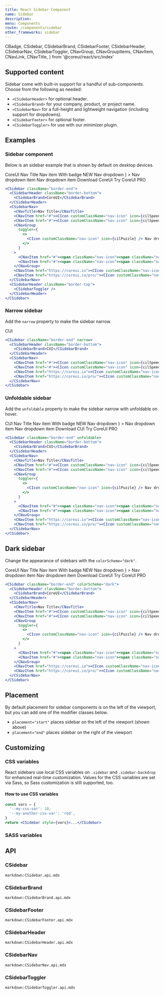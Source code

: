 ```yaml
---
title: React Sidebar Component
name: Sidebar
description:
menu: Components
route: /components/sidebar
other_frameworks: sidebar
---
```



  CBadge,
  CSidebar,
  CSidebarBrand,
  CSidebarFooter,
  CSidebarHeader,
  CSidebarNav,
  CSidebarToggler,
  CNavGroup,
  CNavGroupItems,
  CNavItem,
  CNavLink,
  CNavTitle,
} from '@coreui/react/src/index'

## Supported content

Sidebar come with built-in support for a handful of sub-components. Choose from the following as needed:

- `<CSidebarHeader>` for optional header.
- `<CSidebarBrand>` for your company, product, or project name.
- `<CSidebarNav>` for a full-height and lightweight navigation (including support for dropdowns).
- `<CSidebarFooter>` for optional footer.
- `<CSidebarToggler>` for use with our minimizer plugin.

## Examples

### Sidebar component

Below is an sidebar example that is shown by default on desktop devices.

<Example className="bg-body-secondary p-0 rounded-bottom-0 overflow-hidden">
  <CSidebar className="border-end">
    <CSidebarHeader className="border-bottom">
      <CSidebarBrand>CoreUI</CSidebarBrand>
    </CSidebarHeader>
    <CSidebarNav>
      <CNavTitle>Nav Title</CNavTitle>
      <CNavItem href="#"><CIcon customClassName="nav-icon" icon={cilSpeedometer} /> Nav item</CNavItem>
      <CNavItem href="#"><CIcon customClassName="nav-icon" icon={cilSpeedometer} /> With badge <CBadge color="primary ms-auto">NEW</CBadge></CNavItem>
      <CNavGroup
        toggler={
          <>
            <CIcon customClassName="nav-icon" icon={cilPuzzle} /> Nav dropdown
          </>
        }
      >
        <CNavItem href="#"><span className="nav-icon"><span className="nav-icon-bullet"></span></span> Nav dropdown item</CNavItem>
        <CNavItem href="#"><span className="nav-icon"><span className="nav-icon-bullet"></span></span> Nav dropdown item</CNavItem>
      </CNavGroup>
      <CNavItem href="https://coreui.io"><CIcon customClassName="nav-icon" icon={cilCloudDownload} /> Download CoreUI</CNavItem>
      <CNavItem href="https://coreui.io/pro/"><CIcon customClassName="nav-icon" icon={cilLayers} /> Try CoreUI PRO</CNavItem>
    </CSidebarNav>
    <CSidebarHeader className="border-top">
      <CSidebarToggler />
    </CSidebarHeader>
  </CSidebar>
</Example>

```jsx
<CSidebar className="border-end">
  <CSidebarHeader className="border-bottom">
    <CSidebarBrand>CoreUI</CSidebarBrand>
  </CSidebarHeader>
  <CSidebarNav>
    <CNavTitle>Nav Title</CNavTitle>
    <CNavItem href="#"><CIcon customClassName="nav-icon" icon={cilSpeedometer} /> Nav item</CNavItem>
    <CNavItem href="#"><CIcon customClassName="nav-icon" icon={cilSpeedometer} /> With badge <CBadge color="primary ms-auto">NEW</CBadge></CNavItem>
    <CNavGroup
      toggler={
        <>
          <CIcon customClassName="nav-icon" icon={cilPuzzle} /> Nav dropdown
        </>
      }
    >
      <CNavItem href="#"><span className="nav-icon"><span className="nav-icon-bullet"></span></span> Nav dropdown item</CNavItem>
      <CNavItem href="#"><span className="nav-icon"><span className="nav-icon-bullet"></span></span> Nav dropdown item</CNavItem>
    </CNavGroup>
    <CNavItem href="https://coreui.io"><CIcon customClassName="nav-icon" icon={cilCloudDownload} /> Download CoreUI</CNavItem>
    <CNavItem href="https://coreui.io/pro/"><CIcon customClassName="nav-icon" icon={cilLayers} /> Try CoreUI PRO</CNavItem>
  </CSidebarNav>
  <CSidebarHeader className="border-top">
    <CSidebarToggler />
  </CSidebarHeader>
</CSidebar>
```

### Narrow sidebar

Add the `narrow` property to make the sidebar narrow.

<Example className="bg-body-secondary p-0 rounded-bottom-0 overflow-hidden">
  <CSidebar className="border-end" narrow>
    <CSidebarHeader className="border-bottom">
      <CSidebarBrand>CUI</CSidebarBrand>
    </CSidebarHeader>
    <CSidebarNav>
      <CNavItem href="#"><CIcon customClassName="nav-icon" icon={cilSpeedometer} /></CNavItem>
      <CNavItem href="#"><CIcon customClassName="nav-icon" icon={cilSpeedometer} /></CNavItem>
      <CNavItem href="https://coreui.io"><CIcon customClassName="nav-icon" icon={cilCloudDownload} /></CNavItem>
      <CNavItem href="https://coreui.io/pro/"><CIcon customClassName="nav-icon" icon={cilLayers} /></CNavItem>
    </CSidebarNav>
  </CSidebar>
</Example>

```jsx
<CSidebar className="border-end" narrow>
  <CSidebarHeader className="border-bottom">
    <CSidebarBrand>CUI</CSidebarBrand>
  </CSidebarHeader>
  <CSidebarNav>
    <CNavItem href="#"><CIcon customClassName="nav-icon" icon={cilSpeedometer} /></CNavItem>
    <CNavItem href="#"><CIcon customClassName="nav-icon" icon={cilSpeedometer} /></CNavItem>
    <CNavItem href="https://coreui.io"><CIcon customClassName="nav-icon" icon={cilCloudDownload} /></CNavItem>
    <CNavItem href="https://coreui.io/pro/"><CIcon customClassName="nav-icon" icon={cilLayers} /></CNavItem>
  </CSidebarNav>
</CSidebar>
```

### Unfoldable sidebar

Add the `unfoldable` property to make the sidebar narrow with unfoldable on hover.

<Example className="bg-body-secondary p-0 rounded-bottom-0 overflow-hidden">
  <CSidebar className="border-end" unfoldable>
    <CSidebarHeader className="border-bottom">
      <CSidebarBrand>CUI</CSidebarBrand>
    </CSidebarHeader>
    <CSidebarNav>
      <CNavTitle>Nav Title</CNavTitle>
      <CNavItem href="#"><CIcon customClassName="nav-icon" icon={cilSpeedometer} /> Nav item</CNavItem>
      <CNavItem href="#"><CIcon customClassName="nav-icon" icon={cilSpeedometer} /> With badge <CBadge color="primary ms-auto">NEW</CBadge></CNavItem>
      <CNavGroup
        toggler={
          <>
            <CIcon customClassName="nav-icon" icon={cilPuzzle} /> Nav dropdown
          </>
        }
      >
        <CNavItem href="#"><span className="nav-icon"><span className="nav-icon-bullet"></span></span> Nav dropdown item</CNavItem>
        <CNavItem href="#"><span className="nav-icon"><span className="nav-icon-bullet"></span></span> Nav dropdown item</CNavItem>
      </CNavGroup>
      <CNavItem href="https://coreui.io"><CIcon customClassName="nav-icon" icon={cilCloudDownload} /> Download CUI</CNavItem>
      <CNavItem href="https://coreui.io/pro/"><CIcon customClassName="nav-icon" icon={cilLayers} /> Try CoreUI PRO</CNavItem>
    </CSidebarNav>
  </CSidebar>
</Example>

```jsx
<CSidebar className="border-end" unfoldable>
  <CSidebarHeader className="border-bottom">
    <CSidebarBrand>CUI</CSidebarBrand>
  </CSidebarHeader>
  <CSidebarNav>
    <CNavTitle>Nav Title</CNavTitle>
    <CNavItem href="#"><CIcon customClassName="nav-icon" icon={cilSpeedometer} /> Nav item</CNavItem>
    <CNavItem href="#"><CIcon customClassName="nav-icon" icon={cilSpeedometer} /> With badge <CBadge color="primary ms-auto">NEW</CBadge></CNavItem>
    <CNavGroup
      toggler={
        <>
          <CIcon customClassName="nav-icon" icon={cilPuzzle} /> Nav dropdown
        </>
      }
    >
      <CNavItem href="#"><span className="nav-icon"><span className="nav-icon-bullet"></span></span> Nav dropdown item</CNavItem>
      <CNavItem href="#"><span className="nav-icon"><span className="nav-icon-bullet"></span></span> Nav dropdown item</CNavItem>
    </CNavGroup>
    <CNavItem href="https://coreui.io"><CIcon customClassName="nav-icon" icon={cilCloudDownload} /> Download CoreUI</CNavItem>
    <CNavItem href="https://coreui.io/pro/"><CIcon customClassName="nav-icon" icon={cilLayers} /> Try CoreUI PRO</CNavItem>
  </CSidebarNav>
</CSidebar>
```

## Dark sidebar

Change the appearance of sidebars with the `colorScheme="dark"`.

<Example className="bg-body-secondary p-0 rounded-bottom-0 overflow-hidden">
  <CSidebar className="border-end" colorScheme="dark">
    <CSidebarHeader className="border-bottom">
      <CSidebarBrand>CoreUI</CSidebarBrand>
    </CSidebarHeader>
    <CSidebarNav>
      <CNavTitle>Nav Title</CNavTitle>
      <CNavItem href="#"><CIcon customClassName="nav-icon" icon={cilSpeedometer} /> Nav item</CNavItem>
      <CNavItem href="#"><CIcon customClassName="nav-icon" icon={cilSpeedometer} /> With badge <CBadge color="primary ms-auto">NEW</CBadge></CNavItem>
      <CNavGroup
        toggler={
          <>
            <CIcon customClassName="nav-icon" icon={cilPuzzle} /> Nav dropdown
          </>
        }
      >
        <CNavItem href="#"><span className="nav-icon"><span className="nav-icon-bullet"></span></span> Nav dropdown item</CNavItem>
        <CNavItem href="#"><span className="nav-icon"><span className="nav-icon-bullet"></span></span> Nav dropdown item</CNavItem>
      </CNavGroup>
      <CNavItem href="https://coreui.io"><CIcon customClassName="nav-icon" icon={cilCloudDownload} /> Download CoreUI</CNavItem>
      <CNavItem href="https://coreui.io/pro/"><CIcon customClassName="nav-icon" icon={cilLayers} /> Try CoreUI PRO</CNavItem>
    </CSidebarNav>
  </CSidebar>
</Example>

```jsx
<CSidebar className="border-end" colorScheme="dark">
  <CSidebarHeader className="border-bottom">
    <CSidebarBrand>CoreUI</CSidebarBrand>
  </CSidebarHeader>
  <CSidebarNav>
    <CNavTitle>Nav Title</CNavTitle>
    <CNavItem href="#"><CIcon customClassName="nav-icon" icon={cilSpeedometer} /> Nav item</CNavItem>
    <CNavItem href="#"><CIcon customClassName="nav-icon" icon={cilSpeedometer} /> With badge <CBadge color="primary ms-auto">NEW</CBadge></CNavItem>
    <CNavGroup
      toggler={
        <>
          <CIcon customClassName="nav-icon" icon={cilPuzzle} /> Nav dropdown
        </>
      }
    >
      <CNavItem href="#"><span className="nav-icon"><span className="nav-icon-bullet"></span></span> Nav dropdown item</CNavItem>
      <CNavItem href="#"><span className="nav-icon"><span className="nav-icon-bullet"></span></span> Nav dropdown item</CNavItem>
    </CNavGroup>
    <CNavItem href="https://coreui.io"><CIcon customClassName="nav-icon" icon={cilCloudDownload} /> Download CoreUI</CNavItem>
    <CNavItem href="https://coreui.io/pro/"><CIcon customClassName="nav-icon" icon={cilLayers} /> Try CoreUI PRO</CNavItem>
  </CSidebarNav>
</CSidebar>
```

## Placement

By default placement for sidebar components is on the left of the viewport, but you can add one of the modifier classes below.

- `placement="start"` places sidebar on the left of the viewport (shown above)
- `placement="end"` places sidebar on the right of the viewport

## Customizing

### CSS variables

React sidebars use local CSS variables on `.sidebar` and `.sidebar-backdrop` for enhanced real-time customization. Values for the CSS variables are set via Sass, so Sass customization is still supported, too.

<ScssDocs file="sidebar/_sidebar.scss" capture="sidebar-css-vars" />

<ScssDocs file="sidebar/_sidebar.scss" capture="sidebar-overlaid-css-vars" />

<ScssDocs file="sidebar/_sidebar-narrow.scss" capture="sidebar-narrow-css-vars" />

<ScssDocs file="sidebar/_sidebar-nav.scss" capture="sidebar-nav-css-vars" />

<ScssDocs file="sidebar/_sidebar.scss" capture="sidebar-toggler-css-vars" />

<ScssDocs file="sidebar/_sidebar.scss" capture="sidebar-backdrop-css-vars" />

#### How to use CSS variables

```jsx
const vars = {
  '--my-css-var': 10,
  '--my-another-css-var': 'red',
}
return <CSidebar style={vars}>...</CSidebar>
```

### SASS variables

<ScssDocs file="_variables.scss" capture="sidebar-variables" />

<ScssDocs file="_variables.scss" capture="sidebar-toggler" />

## API

### CSidebar

`markdown:CSidebar.api.mdx`

### CSidebarBrand

`markdown:CSidebarBrand.api.mdx`

### CSidebarFooter

`markdown:CSidebarFooter.api.mdx`

### CSidebarHeader

`markdown:CSidebarHeader.api.mdx`

### CSidebarNav

`markdown:CSidebarNav.api.mdx`

### CSidebarToggler

`markdown:CSidebarToggler.api.mdx`
